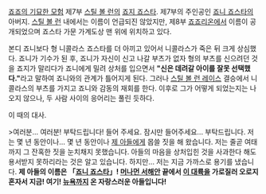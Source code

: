 [[죠죠의 기묘한 모험]] 제7부 [[스틸 볼 런]]의 [[죠지 죠스타]]. 제7부의 주인공인 [[죠니 죠스타]]의 아버지. [[스틸 볼 런]] 내에서는 이름이 언급되진 않았지만, 제8부 [[죠죠리온]]에서 이름이 공개되었으며 죠스타 가문 가계도상 맨 위에 위치하고 있다.

본디 죠니보다 형 니콜라스 죠스타를 더 아끼고 있어서 니콜라스가 죽은 뒤 크게 상심했다. 죠니가 기수가 된 후, 죠니가 자신이 신고 나갈 부츠가 없자 형의 부츠를 신으려던 것을 죠지가 말리다가 죠니에게 밀려 상처를 입으면서 '''"신은 데려갈 아이를 잘못 선택했다."'''라고 말하여 죠니와의 관계가 틀어지게 된다.
그러나 [[스틸 볼 런 레이스]] 결승에서 니콜라스의 부츠를 가지고 죠니와 감동의 재회를 한다. 이후로 그가 어떻게 되었는지는 나오지 않으나, 두 사람 사이의 응어리는 풀린 듯하다.

이 때의 대사.

>여러분... 여러분! 부탁드립니다! 들어 주세요. 잠시만 들어주세요... 부탁드립니다. 저는 몇 년 동안이나... 몇 년 동안이나 [[죠니 죠스타|제 아들]]에게 몹쓸 짓을 해 왔습니다. 저는 줄곧 여태까지 그 잔혹한 짓을 눈치채지 못했습니다. 아들의 마음을 상처입힌 것을 사과한다 해도 용서받지 못하리라는 것은 알고 있습니다. 하지만... 저는 지금 가까스로 용기를 냈습니다. '''제 아들의 이름은 「[[죠니 죠스타]]」! [[샌디에이고|머나먼 서해안]] 끝에서 [[미국|이 대륙]]을 가로질러 오로지 혼자서 지금! 여기! [[뉴욕]]까지 온 자랑스러운 아들입니다!'''
